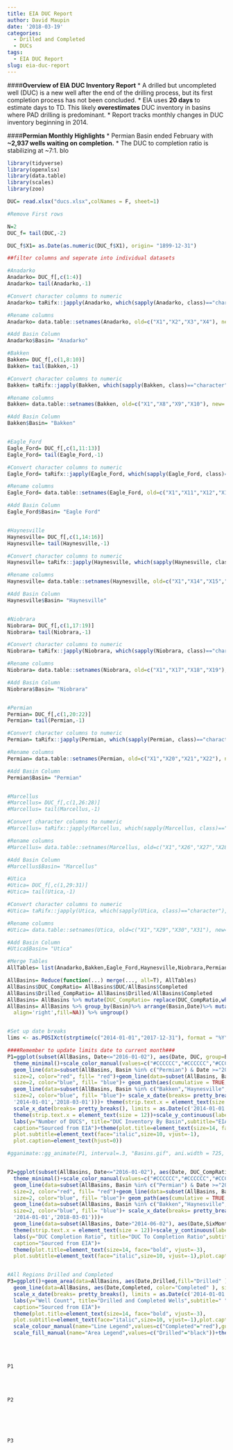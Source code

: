 ```yaml
---
title: EIA DUC Report
author: David Maupin
date: '2018-03-19'
categories:
  - Drilled and Completed
  - DUCs
tags:
  - EIA DUC Report
slug: eia-duc-report
---
```

####**Overview of EIA DUC Inventory Report**
* A drilled but uncompleted well (DUC) is a new well after the end of the drilling process, but its first completion process has not been concluded.
* EIA uses **20 days** to estimate days to TD. This likely **overestimates** DUC inventory in basins where PAD drilling is predominant.
* Report tracks monthly changes in DUC inventory beginning in 2014.

####**Permian Monthly Highlights**
* Permian Basin ended February with **~2,937 wells waiting on completion.** 
* The DUC to completion ratio is stabilizing at ~7:1. 
blo
```r
library(tidyverse)
library(openxlsx)
library(data.table)
library(scales)
library(zoo)
```

```r
DUC= read.xlsx("ducs.xlsx",colNames = F, sheet=1)

#Remove First rows

N=2
DUC_f= tail(DUC,-2)

DUC_f$X1= as.Date(as.numeric(DUC_f$X1), origin= "1899-12-31")

##filter columns and seperate into individual datasets

#Anadarko
Anadarko= DUC_f[,c(1:4)]
Anadarko= tail(Anadarko,-1)

#Convert character columns to numeric
Anadarko= taRifx::japply(Anadarko, which(sapply(Anadarko, class)=="character"),as.numeric)

#Rename columns
Anadarko= data.table::setnames(Anadarko, old=c("X1","X2","X3","X4"), new= c('Date','Drilled','Completed','DUC'))

#Add Basin Column
Anadarko$Basin= "Anadarko"

#Bakken
Bakken= DUC_f[,c(1,8:10)]
Bakken= tail(Bakken,-1)

#Convert character columns to numeric
Bakken= taRifx::japply(Bakken, which(sapply(Bakken, class)=="character"),as.numeric)

#Rename columns
Bakken= data.table::setnames(Bakken, old=c("X1","X8","X9","X10"), new= c('Date','Drilled','Completed','DUC'))

#Add Basin Column
Bakken$Basin= "Bakken"


#Eagle_Ford
Eagle_Ford= DUC_f[,c(1,11:13)]
Eagle_Ford= tail(Eagle_Ford,-1)

#Convert character columns to numeric
Eagle_Ford= taRifx::japply(Eagle_Ford, which(sapply(Eagle_Ford, class)=="character"),as.numeric)

#Rename columns
Eagle_Ford= data.table::setnames(Eagle_Ford, old=c("X1","X11","X12","X13"), new= c('Date','Drilled','Completed','DUC'))

#Add Basin Column
Eagle_Ford$Basin= "Eagle Ford"


#Haynesville
Haynesville= DUC_f[,c(1,14:16)]
Haynesville= tail(Haynesville,-1)

#Convert character columns to numeric
Haynesville= taRifx::japply(Haynesville, which(sapply(Haynesville, class)=="character"),as.numeric)

#Rename columns
Haynesville= data.table::setnames(Haynesville, old=c("X1","X14","X15","X16"), new= c('Date','Drilled','Completed','DUC'))

#Add Basin Column
Haynesville$Basin= "Haynesville"


#Niobrara
Niobrara= DUC_f[,c(1,17:19)]
Niobrara= tail(Niobrara,-1)

#Convert character columns to numeric
Niobrara= taRifx::japply(Niobrara, which(sapply(Niobrara, class)=="character"),as.numeric)

#Rename columns
Niobrara= data.table::setnames(Niobrara, old=c("X1","X17","X18","X19"), new= c('Date','Drilled','Completed','DUC'))

#Add Basin Column
Niobrara$Basin= "Niobrara"


#Permian
Permian= DUC_f[,c(1,20:22)]
Permian= tail(Permian,-1)

#Convert character columns to numeric
Permian= taRifx::japply(Permian, which(sapply(Permian, class)=="character"),as.numeric)

#Rename columns
Permian= data.table::setnames(Permian, old=c("X1","X20","X21","X22"), new= c('Date','Drilled','Completed','DUC'))

#Add Basin Column
Permian$Basin= "Permian"


#Marcellus
#Marcellus= DUC_f[,c(1,26:28)]
#Marcellus= tail(Marcellus,-1)

#Convert character columns to numeric
#Marcellus= taRifx::japply(Marcellus, which(sapply(Marcellus, class)=="character"),as.numeric)

#Rename columns
#Marcellus= data.table::setnames(Marcellus, old=c("X1","X26","X27","X28"), new= c('Date','Drilled','Completed','DUC'))

#Add Basin Column
#Marcellus$Basin= "Marcellus"

#Utica
#Utica= DUC_f[,c(1,29:31)]
#Utica= tail(Utica,-1)

#Convert character columns to numeric
#Utica= taRifx::japply(Utica, which(sapply(Utica, class)=="character"),as.numeric)

#Rename columns
#Utica= data.table::setnames(Utica, old=c("X1","X29","X30","X31"), new= c('Date','Drilled','Completed','DUC'))

#Add Basin Column
#Utica$Basin= "Utica"
```

```r
#Merge Tables
AllTables= list(Anadarko,Bakken,Eagle_Ford,Haynesville,Niobrara,Permian)

AllBasins= Reduce(function(...) merge(..., all=T), AllTables)
AllBasins$DUC_CompRatio= AllBasins$DUC/AllBasins$Completed
AllBasins$Drilled_CompRatio= AllBasins$Drilled/AllBasins$Completed
AllBasins= AllBasins %>% mutate(DUC_CompRatio= replace(DUC_CompRatio,which(is.na(DUC_CompRatio)),0))
AllBasins= AllBasins %>% group_by(Basin)%>% arrange(Basin,Date)%>% mutate(SixMonthAvg=rollmean(x=DUC_CompRatio,6,
  align='right',fill=NA)) %>% ungroup()


#Set up date breaks
lims <- as.POSIXct(strptime(c("2014-01-01","2017-12-31"), format = "%Y"))
```

```r
####Remember to update limits date to current month###
P1=ggplot(subset(AllBasins, Date<="2016-01-02"), aes(Date, DUC, group=Basin, color=Basin, frame=Date))+geom_line(size=2)+facet_wrap(~Basin, scales="free")+
  theme_minimal()+scale_color_manual(values=c("#CCCCCC","#CCCCCC","#CCCCCC","#CCCCCC","#CCCCCC","#CCCCCC","#CCCCCC","#CCCCCC"))+
  geom_line(data=subset(AllBasins, Basin %in% c("Permian") & Date >="2016-01-02"), aes(Date,DUC,frame=Date),
  size=2, color="red", fill= "red")+geom_line(data=subset(AllBasins, Basin %in% c("Eagle Ford") & Date >="2016-01-02"), aes(Date,DUC,frame=Date),
  size=2, color="blue", fill= "blue")+ geom_path(aes(cumulative = TRUE, group = Basin))+theme(legend.position = "none")+
  geom_line(data=subset(AllBasins, Basin %in% c("Bakken","Haynesville","Marcellus","Utica","Niobrara","Anadarko") & Date >="2016-01-02"), aes(Date,DUC,frame=Date),
  size=2, color="blue", fill= "blue")+ scale_x_date(breaks= pretty_breaks(), limits = as.Date(c(
  '2014-01-01','2018-03-01')))+ theme(strip.text.x = element_text(size = 12))+scale_y_continuous(labels=comma)+
  scale_x_date(breaks= pretty_breaks(), limits = as.Date(c('2014-01-01','2018-03-01')))+ 
  theme(strip.text.x = element_text(size = 12))+scale_y_continuous(labels=comma, breaks= pretty_breaks())+
  labs(y="Number of DUCS", title="DUC Inventory By Basin",subtitle="EIA includes any well in DUC inventory after 20 days since reported spud date.",
  caption="Sourced from EIA")+theme(plot.title=element_text(size=14, face="bold", vjust=-3),
  plot.subtitle=element_text(face="italic",size=10, vjust=-1),
  plot.caption=element_text(hjust=0))

#gganimate::gg_animate(P1, interval=.3, "Basins.gif", ani.width = 725, ani.height = 500)


P2=ggplot(subset(AllBasins, Date<="2016-01-02"), aes(Date, DUC_CompRatio, group=Basin, color=Basin, frame=Date))+geom_line(size=2,show.legend = )+facet_wrap(~Basin, scales="free")+
  theme_minimal()+scale_color_manual(values=c("#CCCCCC","#CCCCCC","#CCCCCC","#CCCCCC","#CCCCCC","#CCCCCC","#CCCCCC","#CCCCCC"))+
  geom_line(data=subset(AllBasins, Basin %in% c("Permian") & Date >="2016-01-02"), aes(Date,DUC_CompRatio,frame=Date),
  size=2, color="red", fill= "red")+geom_line(data=subset(AllBasins, Basin %in% c("Eagle Ford") & Date >="2016-01-02"), aes(Date,DUC_CompRatio,frame=Date),
  size=2, color="blue", fill= "blue")+ geom_path(aes(cumulative = TRUE, group = Basin))+theme(legend.position = "none")+
  geom_line(data=subset(AllBasins, Basin %in% c("Bakken","Haynesville","Marcellus","Utica","Niobrara","Anadarko") & Date >="2016-01-02"), aes(Date,DUC_CompRatio,frame=Date),
  size=2, color="blue", fill= "blue")+ scale_x_date(breaks= pretty_breaks(), limits = as.Date(c(
  '2014-01-01','2018-03-01')))+ 
  geom_line(data=subset(AllBasins, Date>"2014-06-02"), aes(Date,SixMonthAvg),color='black',linetype=7, size=.5, show.legend = T)+
  theme(strip.text.x = element_text(size = 12))+scale_y_continuous(labels=comma, breaks= pretty_breaks())+
  labs(y="DUC Completion Ratio", title="DUC To Completion Ratio",subtitle="At the end of 2014, DUC/Completion Ratio was around 2:1 for oil regions and 4:1 for gas regions.",
  caption="Sourced from EIA")+
  theme(plot.title=element_text(size=14, face="bold", vjust=-3),
  plot.subtitle=element_text(face="italic",size=10, vjust=-1),plot.caption=element_text(hjust=0))+ expand_limits(y=0)


#All Regions Drilled and Completed 
P3=ggplot()+geom_area(data=AllBasins, aes(Date,Drilled,fill="Drilled" ), stat='identity', alpha=.75,show.legend =T)+theme_minimal()+
  geom_line(data=AllBasins, aes(Date,Completed, color="Completed" ), size=2)+facet_wrap(~Basin, scales="free")+
  scale_x_date(breaks= pretty_breaks(), limits = as.Date(c('2014-01-01','2018-03-01')))+ theme(strip.text.x = element_text(size = 12))+scale_y_continuous(labels=comma, breaks= pretty_breaks())+
  labs(y="Well Count", title="Drilled and Completed Wells",subtitle=" ",
  caption="Sourced from EIA")+
  theme(plot.title=element_text(size=14, face="bold", vjust=-3),
  plot.subtitle=element_text(face="italic",size=10, vjust=-1),plot.caption=element_text(hjust=0))+ expand_limits(y=0)+
  scale_colour_manual(name="Line Legend",values=c("Completed"="red"),guide = guide_legend(override.aes=aes(fill=NA)))+
  scale_fill_manual(name="Area Legend",values=c("Drilled"="black"))+theme(legend.position = c(.82, 1.16),legend.box="horizontal")
```
<br>
<br>
```r
P1
```
<br>
<br>
```r
P2
```
<br>
<br>
<br>
```r
P3
```
<br>
<br>

